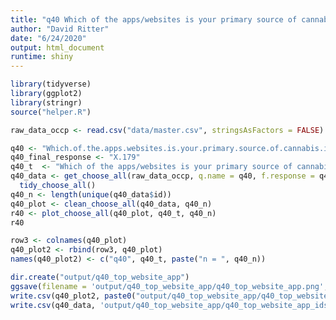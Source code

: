 ```yaml
---
title: "q40 Which of the apps/websites is your primary source of cannabis information? Please select one."
author: "David Ritter"
date: "6/24/2020"
output: html_document
runtime: shiny
---
```


```r
library(tidyverse)
library(ggplot2)
library(stringr)
source("helper.R")
```

```r
raw_data_occp <- read.csv("data/master.csv", stringsAsFactors = FALSE)
```

```r
q40 <- "Which.of.the.apps.websites.is.your.primary.source.of.cannabis.information..PleaseÂ.select.one."
q40_final_response <- "X.179"
q40_t  <- "Which of the apps/websites is your primary source of cannabis information? Please select one."
q40_data <- get_choose_all(raw_data_occp, q.name = q40, f.response = q40_final_response) %>%
  tidy_choose_all()
q40_n <- length(unique(q40_data$id))
q40_plot <- clean_choose_all(q40_data, q40_n)
r40 <- plot_choose_all(q40_plot, q40_t, q40_n)
r40
```

```r
row3 <- colnames(q40_plot)
q40_plot2 <- rbind(row3, q40_plot)
names(q40_plot2) <- c("q40", q40_t, paste("n = ", q40_n))
```

```r
dir.create("output/q40_top_website_app")
ggsave(filename = 'output/q40_top_website_app/q40_top_website_app.png', plot = r40, device = 'png')
write.csv(q40_plot2, paste0("output/q40_top_website_app/q40_top_website_app_", q40_n,".csv"), row.names=F)
write.csv(q40_data, 'output/q40_top_website_app/q40_top_website_app_ids.csv', row.names = FALSE)
```

